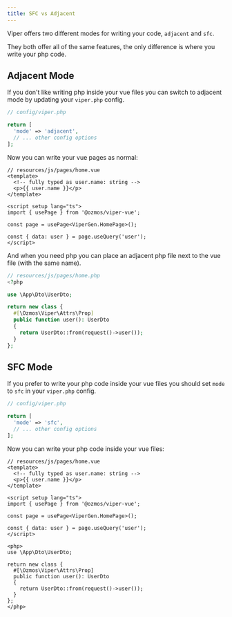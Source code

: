 ```yaml
---
title: SFC vs Adjacent
---
```


Viper offers two different modes for writing your code, `adjacent` and `sfc`. 

They both offer all of the same features, the only difference is where you write your php code.

## Adjacent Mode

If you don't like writing php inside your vue files you can switch to adjacent mode by updating your `viper.php` config.

```php
// config/viper.php

return [
  'mode' => 'adjacent',
  // ... other config options
];
```

Now you can write your vue pages as normal:

```vue
// resources/js/pages/home.vue
<template>
  <!-- fully typed as user.name: string -->
  <p>{{ user.name }}</p>
</template>

<script setup lang="ts">
import { usePage } from '@ozmos/viper-vue';

const page = usePage<ViperGen.HomePage>();

const { data: user } = page.useQuery('user');
</script>
```

And when you need php you can place an adjacent php file next to the vue file (with the same name). 

```php
// resources/js/pages/home.php
<?php

use \App\Dto\UserDto;

return new class {
  #[\Ozmos\Viper\Attrs\Prop]
  public function user(): UserDto
  {
    return UserDto::from(request()->user());
  }
};
```

## SFC Mode

If you prefer to write your php code inside your vue files you should set `mode` to `sfc` in your `viper.php` config.

```php
// config/viper.php

return [
  'mode' => 'sfc',
  // ... other config options
];
```

Now you can write your php code inside your vue files:

```vue
// resources/js/pages/home.vue
<template>
  <!-- fully typed as user.name: string -->
  <p>{{ user.name }}</p>
</template>

<script setup lang="ts">
import { usePage } from '@ozmos/viper-vue';

const page = usePage<ViperGen.HomePage>();

const { data: user } = page.useQuery('user');
</script>

<php>
use \App\Dto\UserDto;

return new class {
  #[\Ozmos\Viper\Attrs\Prop]
  public function user(): UserDto
  {
    return UserDto::from(request()->user());
  }
};
</php>
```
